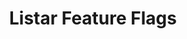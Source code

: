 ---
title: "Listar Feature Flags"
api: "GET https://regis.app.byefive.com.br/rest/flags"
description: "Lista todas as feature flags do sistema com suporte a busca e paginação"
---